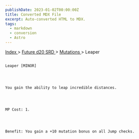 ```yaml
---
publishDate: 2023-01-02T00:00:00Z
title: Converted MDX File
excerpt: Auto-converted HTML to MDX.
tags:
  - markdown
  - conversion
  - Astro
---
```







[
      Index
     ](-index)
     >
     [
      Future d20 SRD
     ](future-d20-srd-index)
     >
     [
      Mutations
     ](future-d20-srd-mutations-index)
     > Leaper
    




## 
    Leaper [MINOR]
   



    You gain the ability to leap incredible distances.
   



    MP Cost: 1.
   



    Benefit: You gain a +10 mutation bonus on all Jump checks.
   





